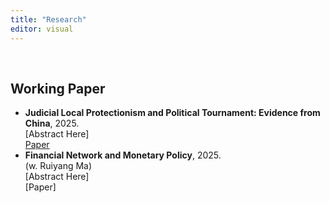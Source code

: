 ```yaml
---
title: "Research"
editor: visual
---
```


<!--
::: {.callout-note}
## Links

>- **Google Scholar**: <https://scholar.google.com/citations?user=tlkDP2AAAAAJ>
>- **ORCID**: <https://orcid.org/0000-0002-2011-7535>
>- **ResearchGate:** <https://www.researchgate.net/profile/Yujun-Lian>
:::
-->
&emsp;



## Working Paper

<!--
Example:-   **连玉君**, 李鑫. 完全刑责年龄法律对未成年人犯罪行为的威慑作用研究. **统计研究**, 2025, 已接受. [工作论文版](https://file-lianxh.oss-cn-shenzhen.aliyuncs.com/Refs/LianPub/%E8%BF%9E%E7%8E%89%E5%90%9B-%E6%9D%8E%E9%91%AB-2024-%E7%BB%9F%E8%AE%A1%E7%A0%94%E7%A9%B6-RDD-%E6%9C%AA%E6%88%90%E5%B9%B4%E4%BA%BA.pdf)
-->

- **Judicial Local Protectionism and Political Tournament: Evidence from China**, 2025.  
  [Abstract Here]  
  [Paper](https://github.com/BigPotato1st)  
- **Financial Network and Monetary Policy**, 2025.  
  (w. Ruiyang Ma)       
  [Abstract Here]  
  [Paper]

